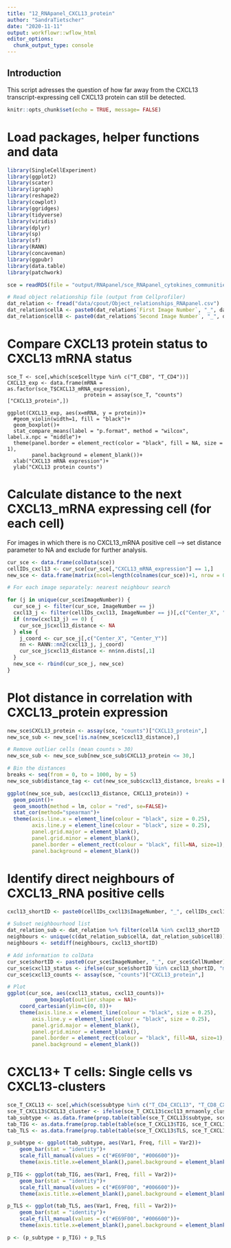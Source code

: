 ```yaml
---
title: "12_RNApanel_CXCL13_protein"
author: "SandraTietscher"
date: "2020-11-11"
output: workflowr::wflow_html
editor_options:
  chunk_output_type: console
---
```


## Introduction

This script adresses the question of how far away from the CXCL13 transcript-expressing cell CXCL13 protein can still be detected.

```r
knitr::opts_chunk$set(echo = TRUE, message= FALSE)
```


# Load packages, helper functions and data

```r
library(SingleCellExperiment)
library(ggplot2)
library(scater)
library(igraph)
library(reshape2)
library(cowplot)
library(ggridges)
library(tidyverse)
library(viridis)
library(dplyr)
library(sp)
library(sf)
library(RANN)
library(concaveman)
library(ggpubr)
library(data.table)
library(patchwork)

sce = readRDS(file = "output/RNApanel/sce_RNApanel_cytokines_communities.rds")

# Read object relationship file (output from Cellprofiler)
dat_relation <- fread("data/cpout/Object_relationships_RNApanel.csv")
dat_relation$cellA <- paste0(dat_relation$`First Image Number`, "_", dat_relation$`First Object Number`)
dat_relation$cellB <- paste0(dat_relation$`Second Image Number`, "_", dat_relation$`Second Object Number`)
```

# Compare CXCL13 protein status to CXCL13 mRNA status

```r-RNA-protein-boxplot
sce_T <- sce[,which(sce$celltype %in% c("T_CD8", "T_CD4"))]
CXCL13_exp <- data.frame(mRNA = as.factor(sce_T$CXCL13_mRNA_expression),
                         protein = assay(sce_T, "counts")["CXCL13_protein",])

ggplot(CXCL13_exp, aes(x=mRNA, y = protein))+
  #geom_violin(width=1, fill = "black")+
  geom_boxplot()+
  stat_compare_means(label = "p.format", method = "wilcox", label.x.npc = "middle")+
  theme(panel.border = element_rect(color = "black", fill = NA, size = 1),
        panel.background = element_blank())+
  xlab("CXCL13 mRNA expression")+
  ylab("CXCL13 protein counts")
```

# Calculate distance to the next CXCL13_mRNA expressing cell (for each cell)

For images in which there is no CXCL13_mRNA positive cell --> set distance parameter to NA and exclude for further analysis.

```r
cur_sce <- data.frame(colData(sce))
cellIDs_cxcl13 <- cur_sce[cur_sce[,"CXCL13_mRNA_expression"] == 1,]
new_sce <- data.frame(matrix(ncol=length(colnames(cur_sce))+1, nrow = 0))

# For each image separately: nearest neighbour search

for (j in unique(cur_sce$ImageNumber)) {
  cur_sce_j <- filter(cur_sce, ImageNumber == j)
  cxcl13_j <- filter(cellIDs_cxcl13, ImageNumber == j)[,c("Center_X", "Center_Y")]
  if (nrow(cxcl13_j) == 0) {
    cur_sce_j$cxcl13_distance <- NA
  } else {
    j_coord <- cur_sce_j[,c("Center_X", "Center_Y")]
    nn <- RANN::nn2(cxcl13_j, j_coord)
    cur_sce_j$cxcl13_distance <- nn$nn.dists[,1]
  }
  new_sce <- rbind(cur_sce_j, new_sce)
}
```

# Plot distance in correlation with CXCL13_protein expression

```r
new_sce$CXCL13_protein <- assay(sce, "counts")["CXCL13_protein",]
new_sce_sub <- new_sce[!is.na(new_sce$cxcl13_distance),]

# Remove outlier cells (mean counts > 30)
new_sce_sub <- new_sce_sub[new_sce_sub$CXCL13_protein <= 30,]

# Bin the distances
breaks <- seq(from = 0, to = 1000, by = 5)
new_sce_sub$distance_tag <- cut(new_sce_sub$cxcl13_distance, breaks = breaks, include.lowest = TRUE, right = TRUE)

ggplot(new_sce_sub, aes(cxcl13_distance, CXCL13_protein)) +
  geom_point()+
  geom_smooth(method = lm, color = "red", se=FALSE)+
  stat_cor(method="spearman")+
  theme(axis.line.x = element_line(colour = "black", size = 0.25),
        axis.line.y = element_line(colour = "black", size = 0.25),
        panel.grid.major = element_blank(),
        panel.grid.minor = element_blank(),
        panel.border = element_rect(colour = "black", fill=NA, size=1),
        panel.background = element_blank())

```

# Identify direct neighbours of CXCL13_RNA positive cells

```r
cxcl13_shortID <- paste0(cellIDs_cxcl13$ImageNumber, "_", cellIDs_cxcl13$CellNumber)

# Subset neighbourhood list
dat_relation_sub <- dat_relation %>% filter(cellA %in% cxcl13_shortID | cellB %in% cxcl13_shortID)
neighbours <- unique(c(dat_relation_sub$cellA, dat_relation_sub$cellB))
neighbours <- setdiff(neighbours, cxcl13_shortID)

# Add information to colData
cur_sce$shortID <- paste0(cur_sce$ImageNumber, "_", cur_sce$CellNumber)
cur_sce$cxcl13_status <- ifelse(cur_sce$shortID %in% cxcl13_shortID, "mRNA_expressing", ifelse(cur_sce$shortID %in% neighbours, "neighbour", "none"))
cur_sce$cxcl13_counts <- assay(sce, "counts")["CXCL13_protein",]

# Plot
ggplot(cur_sce, aes(cxcl13_status, cxcl13_counts))+
         geom_boxplot(outlier.shape = NA)+
    coord_cartesian(ylim=c(0, 8))+
    theme(axis.line.x = element_line(colour = "black", size = 0.25),
        axis.line.y = element_line(colour = "black", size = 0.25),
        panel.grid.major = element_blank(),
        panel.grid.minor = element_blank(),
        panel.border = element_rect(colour = "black", fill=NA, size=1),
        panel.background = element_blank())

```

# CXCL13+ T cells: Single cells vs CXCL13-clusters

```r
sce_T_CXCL13 <- sce[,which(sce$subtype %in% c("T_CD4_CXCL13", "T_CD8_CXCL13"))]
sce_T_CXCL13$CXCL13_cluster <- ifelse(sce_T_CXCL13$cxcl13_mrnaonly_clust == 0, "single", "cluster")
tab_subtype <- as.data.frame(prop.table(table(sce_T_CXCL13$subtype, sce_T_CXCL13$CXCL13_cluster), margin = 1))
tab_TIG <- as.data.frame(prop.table(table(sce_T_CXCL13$TIG, sce_T_CXCL13$CXCL13_cluster), margin = 1))
tab_TLS <- as.data.frame(prop.table(table(sce_T_CXCL13$TLS, sce_T_CXCL13$CXCL13_cluster), margin = 1))

p_subtype <- ggplot(tab_subtype, aes(Var1, Freq, fill = Var2))+
    geom_bar(stat = "identity")+
    scale_fill_manual(values = c("#E69F00", "#006600"))+
    theme(axis.title.x=element_blank(),panel.background = element_blank(), axis.text.x = element_text(angle = 60, hjust = 1), legend.position = "none")

p_TIG <- ggplot(tab_TIG, aes(Var1, Freq, fill = Var2))+
    geom_bar(stat = "identity")+
    scale_fill_manual(values = c("#E69F00", "#006600"))+
    theme(axis.title.x=element_blank(),panel.background = element_blank(), axis.text.x = element_text(angle = 60, hjust = 1), legend.position = "none")

p_TLS <- ggplot(tab_TLS, aes(Var1, Freq, fill = Var2))+
    geom_bar(stat = "identity")+
    scale_fill_manual(values = c("#E69F00", "#006600"))+
    theme(axis.title.x=element_blank(),panel.background = element_blank(), axis.text.x = element_text(angle = 60, hjust = 1), legend.title = element_blank())

p <- (p_subtype + p_TIG) + p_TLS

```



